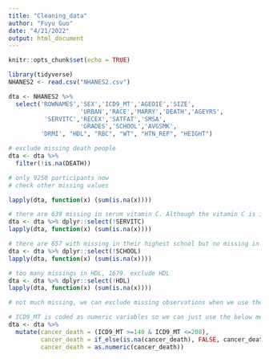 ```yaml
---
title: "Cleaning_data"
author: "Fuyu Guo"
date: "4/21/2022"
output: html_document
---
```


```r
knitr::opts_chunk$set(echo = TRUE)
```


```r
library(tidyverse) 
NHANES2 <- read.csv("NHANES2.csv") 
```


```r
dta <- NHANES2 %>% 
  select('ROWNAMES','SEX','ICD9_MT','AGEDIE','SIZE',
                    'URBAN','RACE','MARRY','DEATH','AGEYRS',
          'SERVITC','RECEX','SATFAT','SMSA',
                    'GRADES','SCHOOL','AVGSMK',
         'DRMI', "HDL", "RBC", "WT", "HTN_REP", "HEIGHT")
```


```r
# exclude missing death people
dta <- dta %>%
  filter(!is.na(DEATH))

# only 9250 participants now
# check other missing values

lapply(dta, function(x) (sum(is.na(x))))

# there are 639 missing in serum vitamin C. Although the vitamin C is important, to keep a large sample
dta <- dta %>% dplyr::select(!SERVITC)
lapply(dta, function(x) (sum(is.na(x))))

# there are 657 with missing in their highest school but no missing in grade, we exclude SCHOOL and use GRADE instead
dta <- dta %>% dplyr::select(!SCHOOL)
lapply(dta, function(x) (sum(is.na(x))))

# too many missings in HDL, 1679. exclude HDL
dta <- dta %>% dplyr::select(!HDL)
lapply(dta, function(x) (sum(is.na(x))))

# not much missing, we can exclude missing observations when we use them
```

```r
# ICD9_MT is coded as numeric variables so we can just use the below method to choose the death from cancer
dta <- dta %>%
  mutate(cancer_death = (ICD9_MT >=140 & ICD9_MT <=208),
         cancer_death = if_else(is.na(cancer_death), FALSE, cancer_death),
         cancer_death = as.numeric(cancer_death))
```